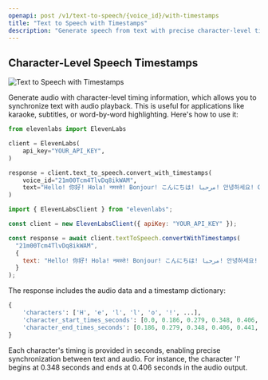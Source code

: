 ```yaml
---
openapi: post /v1/text-to-speech/{voice_id}/with-timestamps
title: "Text to Speech with Timestamps"
description: "Generate speech from text with precise character-level timing information for audio-text synchronization."
---
```


## Character-Level Speech Timestamps

<Frame>

![Text to Speech with Timestamps](/api-reference/images/text-with-timestamps.webp)

</Frame>

Generate audio with character-level timing information, which allows you to synchronize text with audio playback. This is useful for applications like karaoke, subtitles, or word-by-word highlighting. Here's how to use it:

<CodeGroup>

```python Python
from elevenlabs import ElevenLabs

client = ElevenLabs(
    api_key="YOUR_API_KEY",
)

response = client.text_to_speech.convert_with_timestamps(
    voice_id="21m00Tcm4TlvDq8ikWAM",
    text="Hello! 你好! Hola! नमस्ते! Bonjour! こんにちは! مرحبا! 안녕하세요! Ciao! Cześć! Привіт! வணக்கம்!",
)
```

```javascript JavaScript
import { ElevenLabsClient } from "elevenlabs";

const client = new ElevenLabsClient({ apiKey: "YOUR_API_KEY" });

const response = await client.textToSpeech.convertWithTimestamps(
  "21m00Tcm4TlvDq8ikWAM",
  {
    text: "Hello! 你好! Hola! नमस्ते! Bonjour! こんにちは! مرحبا! 안녕하세요! Ciao! Cześć! Привіт! வணக்கம்!",
  }
);
```

</CodeGroup>

The response includes the audio data and a timestamp dictionary:

```python
{
    'characters': ['H', 'e', 'l', 'l', 'o', '!', ...],
    'character_start_times_seconds': [0.0, 0.186, 0.279, 0.348, 0.406, 0.441, ...],
    'character_end_times_seconds': [0.186, 0.279, 0.348, 0.406, 0.441, 0.476, ...]
}
```

Each character's timing is provided in seconds, enabling precise synchronization between text and audio. For instance, the character 'l' begins at 0.348 seconds and ends at 0.406 seconds in the audio output.
